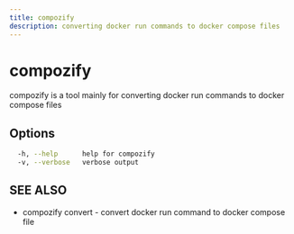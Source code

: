 ```yaml
---
title: compozify
description: converting docker run commands to docker compose files
---
```


# compozify

compozify is a tool mainly for converting docker run commands to docker compose files

## Options

```bash
  -h, --help      help for compozify
  -v, --verbose   verbose output
```

## SEE ALSO

- <CustomLink href="/docs/commands/compozify-convert">compozify convert</CustomLink> - convert docker run command to docker
  compose file
